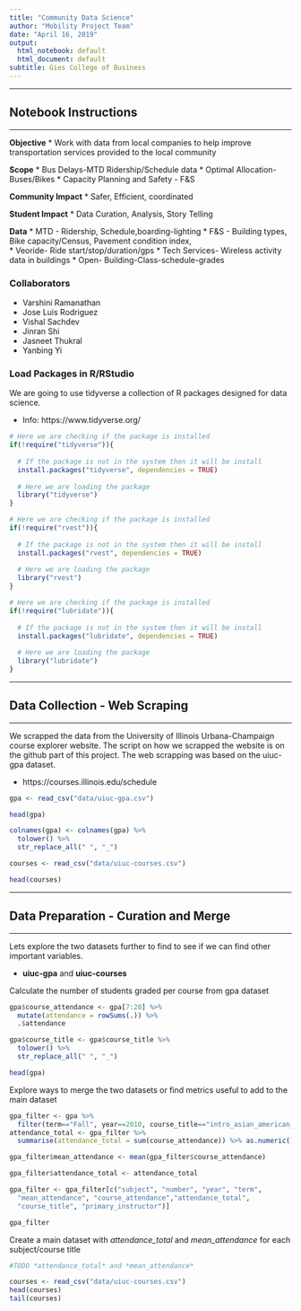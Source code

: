 ```yaml
---
title: "Community Data Science"
author: "Mobility Project Team"
date: "April 16, 2019"
output:
  html_notebook: default
  html_document: default
subtitle: Gies College of Business
---
```


-------------

## Notebook Instructions

-------------

**Objective**
* Work with data from local companies to help improve transportation services provided to the local community 

**Scope**
* Bus Delays-MTD Ridership/Schedule data
* Optimal Allocation-Buses/Bikes
* Capacity Planning and Safety - F&S

**Community Impact**
* Safer, Efficient, coordinated

**Student Impact**
* Data Curation, Analysis, Story Telling

**Data**
* MTD - Ridership, Schedule,boarding-lighting
* F&S - Building types, Bike capacity/Census, Pavement condition index,  
* Veoride- Ride start/stop/duration/gps
* Tech Services- Wireless activity data in buildings
* Open- Building-Class-schedule-grades

### Collaborators
* Varshini Ramanathan
* Jose Luis Rodriguez
* Vishal Sachdev
* Jinran Shi
* Jasneet Thukral
* Yanbing Yi

### Load Packages in R/RStudio 

We are going to use tidyverse a collection of R packages designed for data science. 

* Info: https://www.tidyverse.org/

```r

# Here we are checking if the package is installed
if(!require("tidyverse")){
  
  # If the package is not in the system then it will be install
  install.packages("tidyverse", dependencies = TRUE)
  
  # Here we are loading the package
  library("tidyverse")
}

# Here we are checking if the package is installed
if(!require("rvest")){
  
  # If the package is not in the system then it will be install
  install.packages("rvest", dependencies = TRUE)
  
  # Here we are loading the package
  library("rvest")
}

# Here we are checking if the package is installed
if(!require("lubridate")){
  
  # If the package is not in the system then it will be install
  install.packages("lubridate", dependencies = TRUE)
  
  # Here we are loading the package
  library("lubridate")
}

```


-------------

## Data Collection - Web Scraping

-------------

We scrapped the data from the University of Illinois Urbana-Champaign course explorer website. The script on how we scrapped the website is on the github part of this project. The web scrapping was based on the uiuc-gpa dataset.

* https://courses.illinois.edu/schedule

```r

gpa <- read_csv("data/uiuc-gpa.csv")

head(gpa)

```


```r

colnames(gpa) <- colnames(gpa) %>% 
  tolower() %>% 
  str_replace_all(" ", "_")

```



```r

courses <- read_csv("data/uiuc-courses.csv")

head(courses)

```

-------------

## Data Preparation - Curation and Merge

-------------

Lets explore the two datasets further to find to see if we can find other important variables.

* **uiuc-gpa** and **uiuc-courses**

Calculate the number of students graded per course from gpa dataset
```r

gpa$course_attendance <- gpa[7:20] %>% 
  mutate(attendance = rowSums(.)) %>% 
  .$attendance

gpa$course_title <- gpa$course_title %>% 
  tolower() %>% 
  str_replace_all(" ", "_")

head(gpa)

```

Explore ways to merge the two datasets or find metrics useful to add to the main dataset

```r

gpa_filter <- gpa %>% 
  filter(term=="Fall", year==2010, course_title=="intro_asian_american_studies") 
attendance_total <- gpa_filter %>% 
  summarise(attendance_total = sum(course_attendance)) %>% as.numeric()

gpa_filter$mean_attendance <- mean(gpa_filter$course_attendance)

gpa_filter$attendance_total <- attendance_total

gpa_filter <- gpa_filter[c("subject", "number", "year", "term",
  "mean_attendance", "course_attendance","attendance_total", 
  "course_title", "primary_instructor")]

gpa_filter

```

Create a main dataset with *attendance_total* and *mean_attendance* for each subject/course title

```r

#TODO *attendance_total* and *mean_attendance*

courses <- read_csv("data/uiuc-courses.csv")
head(courses)
tail(courses)
```

